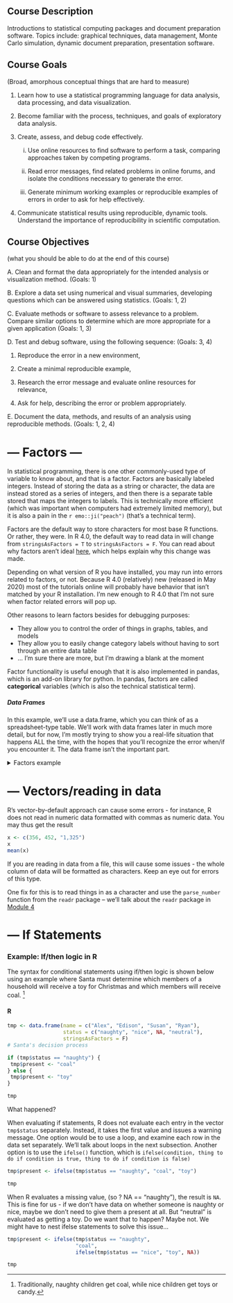 
## Course Description {-}

Introductions to statistical computing packages and document preparation software. Topics include: graphical techniques, data management, Monte Carlo simulation, dynamic document preparation, presentation software.

## Course Goals {-}

(Broad, amorphous conceptual things that are hard to measure)

1. Learn how to use a statistical programming language for data analysis, data processing, and data visualization.

2. Become familiar with the process, techniques, and goals of exploratory data analysis.

3. Create, assess, and debug code effectively.

    i. Use online resources to find software to perform a task, comparing approaches taken by competing programs.
    
    ii. Read error messages, find related problems in online forums, and isolate the conditions necessary to generate the error.
    
    iii. Generate minimum working examples or reproducible examples of errors in order to ask for help effectively.

4. Communicate statistical results using reproducible, dynamic tools. Understand the importance of reproducibility in scientific computation.

## Course Objectives {-}

(what you should be able to do at the end of this course)

A. Clean and format the data appropriately for the intended analysis or visualization method. (Goals: 1)

B. Explore a data set using numerical and visual summaries, developing questions which can be answered using statistics. (Goals: 1, 2)

C. Evaluate methods or software to assess relevance to a problem. Compare similar options to determine which are more appropriate for a given application (Goals: 1, 3)

D. Test and debug software, using the following sequence: (Goals: 3, 4)

   1. Reproduce the error in a new environment,
  
   2. Create a minimal reproducible example,
  
   3. Research the error message and evaluate online resources for relevance,
   
   4. Ask for help, describing the error or problem appropriately.

E. Document the data, methods, and results of an analysis using reproducible methods. (Goals: 1, 2, 4)




# --- Factors --- 

In statistical programming, there is one other commonly-used type of variable to know about, and that is a factor. Factors are basically labeled integers. Instead of storing the data as a string or character, the data are instead stored as a series of integers, and then there is a separate table stored that maps the integers to labels. This is technically more efficient (which was important when computers had extremely limited memory), but it is also a pain in the `r emo::ji("peach")` (that's a technical term).

Factors are the default way to store characters for most base R functions. Or rather, they were. In R 4.0, the default way to read data in will change from `stringsAsFactors = T` to `stringsAsFactors = F`. You can read about why factors aren't ideal [here](https://developer.r-project.org/Blog/public/2020/02/16/stringsasfactors/index.html), which helps explain why this change was made.

Depending on what version of R you have installed, you may run into errors related to factors, or not. Because R 4.0 (relatively) new (released in May 2020) most of the tutorials online will probably have behavior that isn't matched by your R installation. I'm new enough to R 4.0 that I'm not sure when factor related errors will pop up.

Other reasons to learn factors besides for debugging purposes:

- They allow you to control the order of things in graphs, tables, and models
- They allow you to easily change category labels without having to sort through an entire data table
- ... I'm sure there are more, but I'm drawing a blank at the moment

Factor functionality is useful enough that it is also implemented in pandas, which is an add-on library for python. In pandas, factors are called **categorical** variables (which is also the technical statistical term).




::: note

##### Data Frames {-}

In this example, we'll use a data.frame, which you can think of as a spreadsheet-type table. We'll work with data frames later in much more detail, but for now, I'm mostly trying to show you a real-life situation that happens ALL the time, with the hopes that you'll recognize the error when/if you encounter it. The data frame isn't the important part.

:::

<details class="ex"><summary>Factors example</summary>
Let's look at the names of the months:
```r
month.name

df <- data.frame(num = 1:12, name = month.name, stringsAsFactors = T)
# I'm putting the argument in so that this is still relevant when everyone
# switches to R 4.0. Even with stringsAsFactors = F, factors are still useful
# and we still need to work with them.
#
# Any time you create a data frame in base R, you should be watchful for errors
# that are based on strings being converted to factors.

str(df)
```

Notice that as soon as we make that data.frame, the months are converted into a factor variable? The other big problem is that the order of the factor levels is ... not what we'd normally want. We don't want alphabetical ordering of month names - they have a different, implicit, and natural order.

We could get this same behavior without the data.frame, but this is where it shows up most often.

```r
month_fct <- factor(month.name) # the order is still not exactly what we'd want it to be
```

To fix this, we can explicitly specify that we're dealing with a factor, and what we want the levels to be. If you specify the levels manually (instead of letting R do the work for you) then you get to determine the order.
```r
month_fct <- factor(month.name, levels = month.name)
str(month_fct)
```

We can even be more explicit:

```r
month_fct <- factor(month.name, levels = month.name, ordered = T)
str(month_fct)
```

Making the factor ordered lets us explicitly say which levels are less than other levels.

Factors are technically integers, with labels that are stored as an attribute. That doesn't mean you can do math with them, though.
```r
month_fct[1] + month_fct[2]
```

Often, years or dates or other numeric-like information will end up as factor variables. When this happens, you need to be a little bit careful.

```r
# This works pretty naturally for months, right?
as.numeric(month_fct)

yfact <- factor(2000:2020, levels = 2000:2020)
yfact
# But, this does not...
as.numeric(yfact)

as.character(yfact) # gets the labels
as.numeric(as.character(yfact)) # gets the info we want
```
When converting factors with numeric labels, you need to first convert the factor to a character, and then to a numeric variable. That will get the information you actually want back out.

</details>

# --- Vectors/reading in data


::: watchout

R's vector-by-default approach can cause some errors - for instance, R does not read in numeric data formatted with commas as numeric data. You may thus get the result

```r
x <- c(356, 452, "1,325")
x
mean(x)
```

If you are reading in data from a file, this will cause some issues - the whole column of data will be formatted as characters. Keep an eye out for errors of this type. 

One fix for this is to read things in as a character and use the `parse_number` function from the `readr` package -- we'll talk about the `readr` package in [Module 4](#reading-data)

:::


# --- If Statements

### Example: If/then logic in R {.unnumbered .ex}

The syntax for conditional statements using if/then logic is shown below using an example where Santa must determine which members of a household will receive a toy for Christmas and which members will receive coal. [^intro-prog-4]

[^intro-prog-4]: Traditionally, naughty children get coal, while nice children get toys or candy.

#### R {.unnumbered}

```r
tmp <- data.frame(name = c("Alex", "Edison", "Susan", "Ryan"),
                  status = c("naughty", "nice", NA, "neutral"),
                  stringsAsFactors = F)
# Santa's decision process

if (tmp$status == "naughty") {
 tmp$present <- "coal"
} else {
 tmp$present <- "toy"
}

tmp
```

What happened?

When evaluating if statements, R does not evaluate each entry in the vector `tmp$status` separately. Instead, it takes the first value and issues a warning message. One option would be to use a loop, and examine each row in the data set separately. We'll talk about loops in the next subsection. Another option is to use the `ifelse()` function, which is `ifelse(condition, thing to do if condition is true, thing to do if condition is false)`

```r
tmp$present <- ifelse(tmp$status == "naughty", "coal", "toy")

tmp
```

When R evaluates a missing value, (so ? NA == "naughty"), the result is `NA`. This is fine for us - if we don't have data on whether someone is naughty or nice, maybe we don't need to give them a present at all. But "neutral" is evaluated as getting a toy. Do we want that to happen? Maybe not. We might have to nest ifelse statements to solve this issue...

```r
tmp$present <- ifelse(tmp$status == "naughty", 
                      "coal", 
                      ifelse(tmp$status == "nice", "toy", NA))

tmp
```
